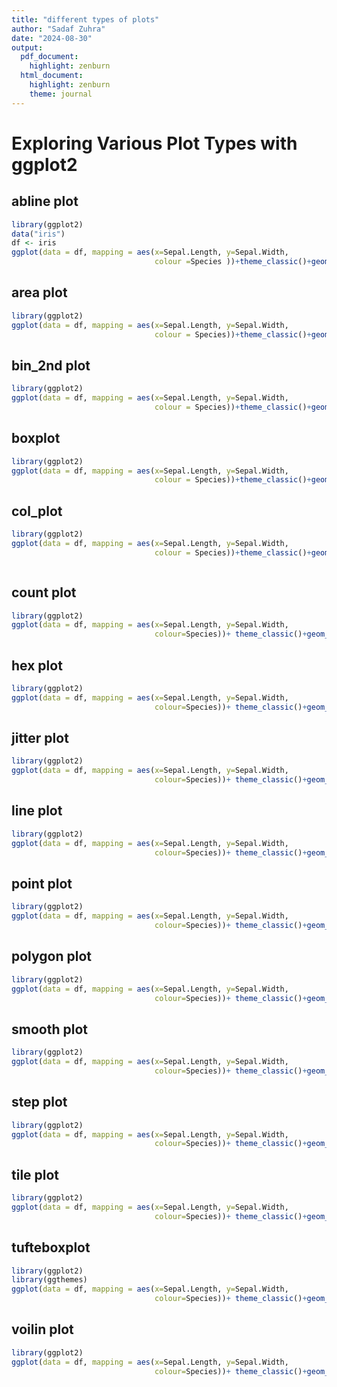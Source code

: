 ```yaml
---
title: "different types of plots"
author: "Sadaf Zuhra"
date: "2024-08-30"
output: 
  pdf_document: 
    highlight: zenburn
  html_document: 
    highlight: zenburn
    theme: journal
---
```

# Exploring Various Plot Types with ggplot2

## abline plot

```r
library(ggplot2)
data("iris")
df <- iris
ggplot(data = df, mapping = aes(x=Sepal.Length, y=Sepal.Width,
                                colour =Species ))+theme_classic()+geom_abline()

```

## area plot
```r
library(ggplot2)
ggplot(data = df, mapping = aes(x=Sepal.Length, y=Sepal.Width,
                                colour = Species))+theme_classic()+geom_area()


```

## bin_2nd plot
```r
library(ggplot2)
ggplot(data = df, mapping = aes(x=Sepal.Length, y=Sepal.Width,
                                colour = Species))+theme_classic()+geom_bin_2d()

```

## boxplot
```r
library(ggplot2)
ggplot(data = df, mapping = aes(x=Sepal.Length, y=Sepal.Width,
                                colour = Species))+theme_classic()+geom_boxplot()

```
## col_plot
```r
library(ggplot2)
ggplot(data = df, mapping = aes(x=Sepal.Length, y=Sepal.Width,
                                colour = Species))+theme_classic()+geom_col()



```

## count plot
```r
library(ggplot2)
ggplot(data = df, mapping = aes(x=Sepal.Length, y=Sepal.Width,
                                colour=Species))+ theme_classic()+geom_count()


```

## hex plot
```r
library(ggplot2)
ggplot(data = df, mapping = aes(x=Sepal.Length, y=Sepal.Width,
                                colour=Species))+ theme_classic()+geom_hex()

```

## jitter plot
```r
library(ggplot2)
ggplot(data = df, mapping = aes(x=Sepal.Length, y=Sepal.Width,
                                colour=Species))+ theme_classic()+geom_jitter()

```

## line plot
```r
library(ggplot2)
ggplot(data = df, mapping = aes(x=Sepal.Length, y=Sepal.Width,
                                colour=Species))+ theme_classic()+geom_line()

```
## point plot

```r
library(ggplot2)
ggplot(data = df, mapping = aes(x=Sepal.Length, y=Sepal.Width,
                                colour=Species))+ theme_classic()+geom_point()

```

## polygon plot
```r
library(ggplot2)
ggplot(data = df, mapping = aes(x=Sepal.Length, y=Sepal.Width,
                                colour=Species))+ theme_classic()+geom_polygon()

```

## smooth plot
```r
library(ggplot2)
ggplot(data = df, mapping = aes(x=Sepal.Length, y=Sepal.Width,
                                colour=Species))+ theme_classic()+geom_smooth()

```

## step plot
```r
library(ggplot2)
ggplot(data = df, mapping = aes(x=Sepal.Length, y=Sepal.Width,
                                colour=Species))+ theme_classic()+geom_step()

```
## tile plot 
```r
library(ggplot2)
ggplot(data = df, mapping = aes(x=Sepal.Length, y=Sepal.Width,
                                colour=Species))+ theme_classic()+geom_tile()

```
## tufteboxplot
```r
library(ggplot2)
library(ggthemes)
ggplot(data = df, mapping = aes(x=Sepal.Length, y=Sepal.Width,
                                colour=Species))+ theme_classic()+geom_tufteboxplot()

```
## voilin plot
```r
library(ggplot2)
ggplot(data = df, mapping = aes(x=Sepal.Length, y=Sepal.Width,
                                colour=Species))+ theme_classic()+geom_violin()

```




